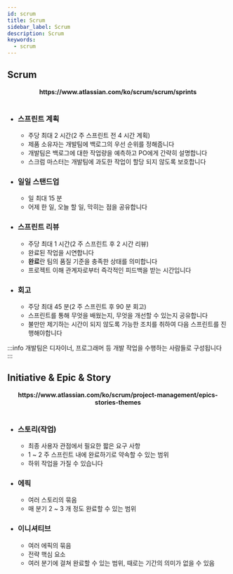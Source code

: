 ```yaml
---
id: scrum
title: Scrum
sidebar_label: Scrum
description: Scrum
keywords:
  - scrum
---
```



## Scrum

<center>
  <Image
    img={require("@site/static/img/lang/design/scrum/scrum.png")}
    width={600}
  />
</center>
<center>
  <strong>https://www.atlassian.com/ko/scrum/scrum/sprints</strong>
</center>
<br />

- ### 스프린트 계획
  - 주당 최대 2 시간(2 주 스프린트 전 4 시간 계획)
  - 제품 소유자는 개발팀에 백로그의 우선 순위를 정해줍니다
  - 개발팀은 백로그에 대한 작업량을 예측하고 PO에게 간략히 설명합니다
  - 스크럼 마스터는 개발팀에 과도한 작업이 할당 되지 않도록 보호합니다
- ### 일일 스탠드업
  - 일 최대 15 분
  - 어제 한 일, 오늘 할 일, 막히는 점을 공유합니다
- ### 스프린트 리뷰
  - 주당 최대 1 시간(2 주 스프린트 후 2 시간 리뷰)
  - 완료된 작업을 시연합니다
  - **완료**란 팀의 품질 기준을 충족한 상태를 의미합니다
  - 프로젝트 이해 관계자로부터 즉각적인 피드백을 받는 시간입니다
- ### 회고
  - 주당 최대 45 분(2 주 스프린트 후 90 분 회고)
  - 스프린트를 통해 무엇을 배웠는지, 무엇을 개선할 수 있는지 공유합니다
  - 불만만 제기하는 시간이 되지 않도록 가능한 조치를 취하여 다음 스프린트를 진행해야합니다

:::info
개발팀은 디자이너, 프로그래머 등 개발 작업을 수행하는 사람들로 구성됩니다
:::

## Initiative & Epic & Story

<center>
  <Image
    img={require("@site/static/img/lang/design/scrum/initiative-epic-story.png")}
    width={750}
  />
</center>
<center>
  <strong>
    https://www.atlassian.com/ko/scrum/project-management/epics-stories-themes
  </strong>
</center>
<br />

- ### 스토리(작업)
  - 최종 사용자 관점에서 필요한 짧은 요구 사항
  - 1 ~ 2 주 스프린트 내에 완료하기로 약속할 수 있는 범위
  - 하위 작업을 가질 수 있습니다
- ### 에픽
  - 여러 스토리의 묶음
  - 매 분기 2 ~ 3 개 정도 완료할 수 있는 범위
- ### 이니셔티브
  - 여러 에픽의 묶음
  - 전략 핵심 요소
  - 여러 분기에 걸쳐 완료할 수 있는 범위, 때로는 기간의 의미가 없을 수 있음
